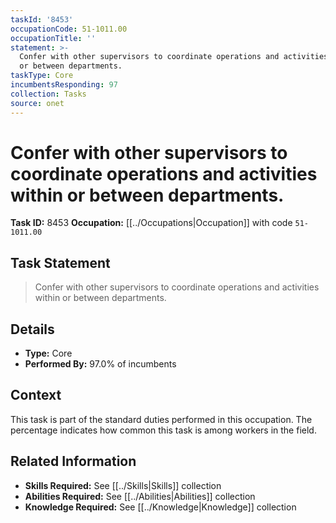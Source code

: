 ```yaml
---
taskId: '8453'
occupationCode: 51-1011.00
occupationTitle: ''
statement: >-
  Confer with other supervisors to coordinate operations and activities within
  or between departments.
taskType: Core
incumbentsResponding: 97
collection: Tasks
source: onet
---
```

# Confer with other supervisors to coordinate operations and activities within or between departments.

**Task ID:** 8453
**Occupation:** [[../Occupations|Occupation]] with code `51-1011.00`

## Task Statement

> Confer with other supervisors to coordinate operations and activities within or between departments.

## Details

- **Type:** Core
- **Performed By:** 97.0% of incumbents

## Context

This task is part of the standard duties performed in this occupation. The percentage indicates how common this task is among workers in the field.

## Related Information

- **Skills Required:** See [[../Skills|Skills]] collection
- **Abilities Required:** See [[../Abilities|Abilities]] collection
- **Knowledge Required:** See [[../Knowledge|Knowledge]] collection
